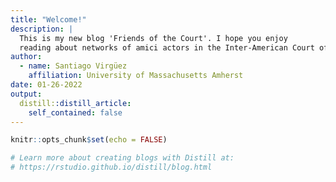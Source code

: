 ```yaml
---
title: "Welcome!"
description: |
  This is my new blog 'Friends of the Court'. I hope you enjoy 
  reading about networks of amici actors in the Inter-American Court of Human Rights
author:
  - name: Santiago Virgüez 
    affiliation: University of Massachusetts Amherst
date: 01-26-2022
output:
  distill::distill_article:
    self_contained: false
---
```


```r
knitr::opts_chunk$set(echo = FALSE)

# Learn more about creating blogs with Distill at:
# https://rstudio.github.io/distill/blog.html

```



